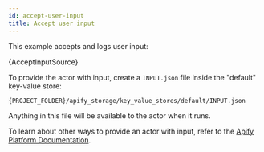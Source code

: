 ```yaml
---
id: accept-user-input
title: Accept user input
---
```



This example accepts and logs user input:

<CodeBlock className="language-js">
	{AcceptInputSource}
</CodeBlock>

To provide the actor with input, create a `INPUT.json` file inside the "default" key-value store:

```bash
{PROJECT_FOLDER}/apify_storage/key_value_stores/default/INPUT.json
```

Anything in this file will be available to the actor when it runs.

To learn about other ways to provide an actor with input, refer to
the [Apify Platform Documentation](https://apify.com/docs/actor#run).

